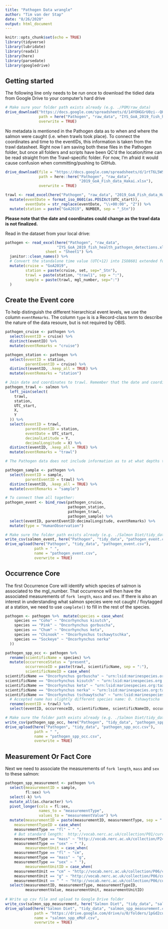 ```yaml
---
title: "Pathogen Data wrangle"
author: "Tim van der Stap"
date: "8/26/2020"
output: html_document
---
```


```r
knitr::opts_chunk$set(echo = TRUE)
library(tidyverse)
library(lubridate)
library(readxl)
library(here)
library(parsedate)
library(googledrive)
```

## Getting started

The following line only needs to be run once to download the tidied data from Google Drive to your computer's hard drive

```r
# Make sure your folder path exists already (e.g. ./POM/raw_data)
drive_download("https://docs.google.com/spreadsheets/d/14YOHGGrU0zi--QHurgC6YVqlJ2GMPdoa/edit#gid=1919082779", 
               path = here("Pathogen", "raw_data", "IYS_GoA_2019_fish_health_pathogen_detections.xlsx"),
               overwrite = TRUE)
```

No metadata is mentioned in the Pathogen data as to when and where the salmon were caught (i.e. when trawls took place). To connect the coordinates and time to the eventIDs, this information is taken from the trawl datasheet. Right now I am saving both these files in the Pathogen folder, but once all folders and scripts have been QC'd the location/time can be read straight from the Trawl-specific folder. For now, I'm afraid it would cause confusion when committing/pushing to GitHub. 

``` r
drive_download(file = "https://docs.google.com/spreadsheets/d/1rtT6L5WSi_UiiXfoS95wnDqA8loc959T/edit#gid=668595086", 
               path = here::here("Pathogen", "raw_data", 
                                 "2019_GoA_Fish_data_Hakai.xlsx"),
               overwrite = TRUE)

trawl <- read_excel(here("Pathogen", "raw_data", "2019_GoA_Fish_data_Hakai.xlsx")) %>%
  mutate(eventDate = format_iso_8601(as.POSIXct(UTC_start)),
         eventDate = str_replace(eventDate, "\\+00:00", "Z")) %>%
  mutate(station = paste("GoA2019", NUMBER, sep = "_Stn"))
```

**Please note that the date and coordinates could change as the trawl data is not finalized.** 

Read in the dataset from your local drive:

``` r
pathogen <- read_excel(here("Pathogen", "raw_data", 
                       "IYS_GoA_2019_fish_health_pathogen_detections.xlsx"), 
                  sheet = "Sheet1") %>%
  janitor::clean_names() %>%
  # Convert the standalone time value (UTC+12) into ISO8601 extended format
  mutate(cruise = "GoA2019",
         station = paste(cruise, set, sep="_Stn"),
         trawl = paste(station, "trawl1", sep = ":"),
         sample = paste(trawl, mgl_number, sep=":")
  )
```

## Create the Event core

To help distinguish the different hierarchical event levels, we use the column `eventRemarks`. The column `type` is is a Record-class term to describe the nature of the data resoure, but is not required by OBIS.

``` r
pathogen_cruise <- pathogen %>% 
  select(eventID = cruise) %>%
  distinct(eventID) %>%
  mutate(eventRemarks = "cruise")

pathogen_station <- pathogen %>%
  select(eventID = station,
         parentEventID = cruise) %>% 
  distinct(eventID, .keep_all = TRUE) %>% 
  mutate(eventRemarks = "station")

# Join date and coordinates to trawl. Remember that the date and coordinates are not from the Pathogen data sheet, but from the trawl data sheet. Minimum and maximum depth of the trawl be included here as well if the information becomes available. 
pathogen_trawl <- salmon %>%
  left_join(select(
    trawl,
    station,
    UTC_start,
    X,
    Y
  )) %>%
  select(eventID = trawl,
         parentEventID = station,
         eventDate = UTC_start,
         decimalLatitude = Y,
         decimalLongitude = X) %>%
  distinct(eventID, .keep_all = TRUE) %>%
  mutate(eventRemarks = "trawl")

# The Pathogen data does not include information as to at what depths the trawls were conducted. This information will have to come from the general Trawl data. Should this information become available it should be connected to the general trawl information, along with info such as: speed at which the vessel was traveling during trawl, starting & finish lat/longs of trawl.

pathogen_sample <- pathogen %>% 
  select(eventID = sample,
         parentEventID = trawl) %>% 
  distinct(eventID, .keep_all = TRUE) %>% 
  mutate(eventRemarks = "sample")

# To connect them all together: 
pathogen_event <- bind_rows(pathogen_cruise,
                            pathogen_station,
                            pathogen_trawl, 
                            pathogen_sample) %>%
  select(eventID, parentEventID:decimalLongitude, eventRemarks) %>%
  mutate(type = "HumanObservation")

# Make sure the folder path exists already (e.g. ./Salmon Diet/tidy_data)
write_csv(salmon_event, here("Pathogen", "tidy_data", "pathogen_event.csv"))
drive_upload(here("Pathogen", "tidy_data", "pathogen_event.csv"),
             path = " ",
             name = "pathogen_event.csv",
             overwrite = TRUE)
```

## Occurrence Core

The first Occurrence Core will identify which species of salmon is associated to the mgl_number. That occurrence will then have the associated measurements of `fork length`, `mass` and `sex`. If there is also an interest in understanding what salmon species were not caught / floytagged at a station, we need to use `complete()` to fill in the rest of the species.

``` r
pathogen <- pathogen %>%  mutate(species = case_when(
    species == "Coho" ~ "Oncorhynchus kisutch",
    species == "Pink" ~ "Oncorhynchus gorbuscha",
    species == "Chum" ~ "Oncorhynchus keta",
    species == "Chinook" ~ "Oncorhynchus tschawytschka",
    species == "Sockeye" ~ "Oncorhynchus nerka"
  ))

pathogen_spp_occ <- pathogen %>%
  rename(scientificName = species) %>% 
  mutate(occurrenceStatus = "present",
         occurrenceID = paste(trawl, scientificName, sep = ":"),
         scientificNameID = case_when(
scientificName == "Oncorhynchus gorbuscha" ~ "urn:lsid:marinespecies.org:taxname:127182",
scientificName == "Oncorhynchus kisutch" ~ "urn:lsid:marinespecies.org:taxname:127184",
scientificName == "Oncorhynchus keta" ~ "urn:lsid:marinespecies.org:taxname:127183",
scientificName == "Oncorhynchus nerka" ~ "urn:lsid:marinespecies.org:taxname:254569",
scientificName == "Oncorhynchus tschawytscha" ~ "urn:lsid:marinespecies.org:taxname:158075")) %>%
  # Accepted name has slightly different species name: O. tshawytscha
  rename(eventID = trawl) %>%
  select(eventID, occurrenceID, scientificName, scientificNameID, occurrenceStatus)

# Make sure the folder path exists already (e.g. ./Salmon Diet/tidy_data)
write_csv(pathogen_spp_occ, here("Pathogen", "tidy_data", "pathogen_spp_occ.csv"))
drive_upload(here("Pathogen", "tidy_data", "pathogen_spp_occ.csv"),
             path = " ",
             name = "pathogen_spp_occ.csv",
             overwrite = TRUE)
```

## Measurement Or Fact Core

Next we need to associate the measurements of `fork length`, `mass` and `sex` to these salmon:

``` r
pathogen_spp_measurement <- pathogen %>%
  select(measurementID = sample,
         fl:sex) %>%
  select(-k) %>%
  mutate_all(as.character) %>%
  pivot_longer(cols = fl:sex, 
               names_to = "measurementType",
               values_to = "measurementValue") %>%
  mutate(measurementID = paste(measurementID, measurementType, sep = ":"),
    measurementTypeID = case_when(
    measurementType == "fl" ~ " ",
    # But standard length: 	http://vocab.nerc.ac.uk/collection/P01/current/SL01XX01/
    measurementType == "mass" ~ "http://vocab.nerc.ac.uk/collection/P24/current/NMASS/",
    measurementType == "sex" ~ " "),
         measurementUnit = case_when(
    measurementType == "fl" ~ "cm",
    measurementType == "mass" ~ "g",
    measurementType == "sex" ~ " "),
         measurementUnitID = case_when(
    measurementUnit == "cm" ~ "http://vocab.nerc.ac.uk/collection/P06/current/ULCM/",
    measurementUnit == "g" ~ "http://vocab.nerc.ac.uk/collection/P06/current/UGRM/",
    measurementUnit == " " ~ "http://vocab.nerc.ac.uk/collection/P06/current/UUUU/")) %>%
  select(measurementID, measurementType, measurementTypeID,
         measurementValue, measurementUnit, measurementUnitID)
  
# Write up csv file and upload to Google Drive folder
write_csv(salmon_spp_measurement, here("Salmon Diet", "tidy_data", "salmon_spp_measurement.csv"))
drive_upload(here("Salmon Diet", "tidy_data", "salmon_spp_measurement.csv"),
             path = "https://drive.google.com/drive/u/0/folders/1pGd2cuvdb25QX7CGm2wC81Emh5O-LdbR",
             name = "salmon_spp_eMoF.csv",
             overwrite = TRUE)
```
